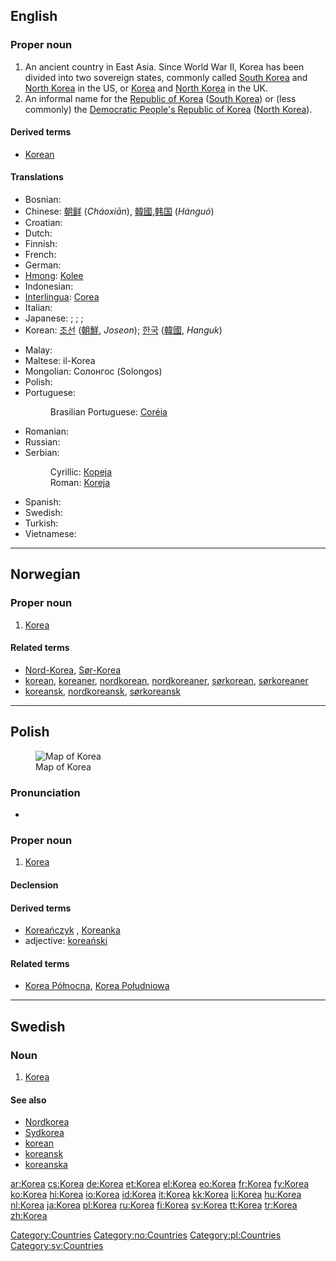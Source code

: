 {{wikipedia}}
{{also|korea}}
==English==

===Proper noun===
{{en-proper noun|Koreas}}

# An ancient country in East Asia. Since World War II, Korea has been divided into two sovereign states, commonly called [[South Korea]] and [[North Korea]] in the US, or [[Korea]] and [[North Korea]] in the UK.
# An informal name for the [[Republic of Korea]] ([[South Korea]]) or (less commonly) the [[Democratic People's Republic of Korea]] ([[North Korea]]).

====Derived terms====
* [[Korean]]

====Translations====
{{top}}
* Bosnian: {{t-|bs|Koreja|f}}
* Chinese: [[朝鲜]] (''Cháoxiān''), [[韓國]],[[韩国]] (''Hánguó'')
* Croatian: {{t-|hr|Koreja|f}}
* Dutch: {{t+|nl|Korea}}
* Finnish: {{t+|fi|Korea}}
* French: {{t+|fr|Corée|f}}
* German: {{t+|de|Korea|n}}
* [[Hmong]]: [[Kolee]]
* Indonesian: {{t+|id|Korea|xs=Indonesian}}
* [[Interlingua]]: [[Corea]]
* Italian: {{t-|it|Corea|f}}
* Japanese: {{t+|ja|朝鮮|tr=ちょうせん, ''Chōsen''|sc=Jpan}} {{qualifier|the area of both Koreas}}; {{t-|ja|北朝鮮|tr=きたちょうせん, Kitachōsen|sc=Jpan}} {{qualifier|North Korea}}; {{t+|ja|韓国|tr=かんこく, Kankoku|sc=Jpan}} {{qualifier|South Korea}}; {{t|ja|朝鮮半島|tr=ちょうせんはんとう, Chōsen-hantō|sc=Jpan}} {{qualifier|Korean peninsula}}
* Korean: [[조선]] ([[朝鮮]], ''Joseon''); [[한국]] ([[韓國]], ''Hanguk'')
{{mid}}
* Malay: {{t-|ms|Korea|xs=Malay}}
* Maltese: il-Korea
* Mongolian: Солонгос (Solongos)
* Polish: {{t+|pl|Korea|f}}
* Portuguese: {{t-|pt|Coreia|f}}
*: Brasilian Portuguese: [[Coréia]] {{f}}
* Romanian: {{t-|ro|Coreea|f}}
* Russian: {{t+|ru|Корея|f|tr=Koréja|sc=Cyrl}}
* Serbian:
*: Cyrillic: [[Кореја#Serbian|Кореја]] {{f}}
*: Roman: [[Koreja#Serbian|Koreja]] {{f}}
* Spanish: {{t+|es|Corea|f}}
* Swedish: {{t+|sv|Korea}}
* Turkish: {{t+|tr|Kore}}
* Vietnamese: {{t-|vi|Hàn Quốc|xs=Vietnamese}}
{{bottom}}

[[Category:Countries]]

----

==Norwegian==

===Proper noun===
{{infl|no|proper noun}}

# [[#English|Korea]]

====Related terms====
* [[Nord-Korea]], [[Sør-Korea]]
* [[korean]], [[koreaner]], [[nordkorean]], [[nordkoreaner]], [[sørkorean]], [[sørkoreaner]]
* [[koreansk]], [[nordkoreansk]], [[sørkoreansk]]

[[Category:no:Countries]]

----

==Polish==
[[Image:Locationmap Korea.png|thumb|Map of Korea]]

===Pronunciation===
* {{IPA|/kɔˈrɛa/|lang=pl}}

===Proper noun===
{{infl|pl|proper noun|g=f}}

# [[#English|Korea]]

====Declension====
{{pl-decl-noun-sing
|Korea
|Korei
|Korei
|Koreę
|Koreą
|Korei
|Koreo
}}

====Derived terms====
* [[Koreańczyk]] {{m}}, [[Koreanka]] {{f}}
* adjective: [[koreański]]

====Related terms====
* [[Korea Północna]], [[Korea Południowa]]

[[Category:pl:Countries]]

----

==Swedish==

===Noun===
{{infl|sv|proper noun}}

# [[#English|Korea]]

====See also====
* [[Nordkorea]]
* [[Sydkorea]]
* [[korean]]
* [[koreansk]]
* [[koreanska]]

[[Category:sv:Countries]]

[[ar:Korea]]
[[cs:Korea]]
[[de:Korea]]
[[et:Korea]]
[[el:Korea]]
[[eo:Korea]]
[[fr:Korea]]
[[fy:Korea]]
[[ko:Korea]]
[[hi:Korea]]
[[io:Korea]]
[[id:Korea]]
[[it:Korea]]
[[kk:Korea]]
[[li:Korea]]
[[hu:Korea]]
[[nl:Korea]]
[[ja:Korea]]
[[pl:Korea]]
[[ru:Korea]]
[[fi:Korea]]
[[sv:Korea]]
[[tt:Korea]]
[[tr:Korea]]
[[zh:Korea]]